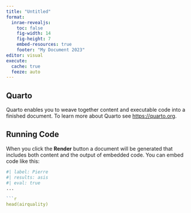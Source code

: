 ```yaml
---
title: "Untitled"
format:
  inrae-revealjs:
    toc: false
    fig-width: 14
    fig-height: 7
    embed-resources: true
    footer: "My Document 2023"
editor: visual
execute: 
  cache: true
  feeze: auto
---
```


## Quarto

Quarto enables you to weave together content and executable code into a finished document. To learn more about Quarto see <https://quarto.org>.

## Running Code

When you click the **Render** button a document will be generated that includes both content and the output of embedded code. You can embed code like this:

```r
#| label: Pierre
#| results: asis
#| eval: true
...

```r
head(airquality)
```